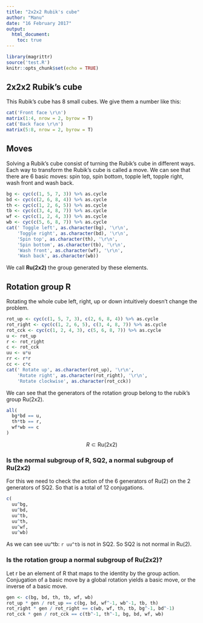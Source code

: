 ```yaml
---
title: "2x2x2 Rubik's cube"
author: "Manu"
date: "16 February 2017"
output: 
  html_document:
    toc: true
---
```


```r
library(magrittr)
source('test.R')
knitr::opts_chunk$set(echo = TRUE)
```

## 2x2x2 Rubik's cube
This Rubik's cube has 8 small cubes. We give them a number like this:


```r
cat('Front face \r\n')
matrix(1:4, nrow = 2, byrow = T)
cat('Back face \r\n')
matrix(5:8, nrow = 2, byrow = T)

```

## Moves

Solving a Rubik's cube consist of turning the Rubik's cube in different ways.
Each way to transform the Rubik's cube is called a move. We can see that there
are 6 basic moves: spin top, spin bottom, topple left, topple right, wash front and wash back.

```r
bg <- cyc(c(1, 5, 7, 3)) %>% as.cycle
bd <- cyc(c(2, 6, 8, 4)) %>% as.cycle
th <- cyc(c(1, 2, 6, 5)) %>% as.cycle
tb <- cyc(c(3, 4, 8, 7)) %>% as.cycle
wf <- cyc(c(1, 2, 4, 3)) %>% as.cycle
wb <- cyc(c(5, 6, 8, 7)) %>% as.cycle
cat(' Toggle left', as.character(bg), '\r\n',
    'Toggle right', as.character(bd), '\r\n',
    'Spin top', as.character(th), '\r\n',
    'Spin bottom', as.character(tb), '\r\n',
    'Wash front', as.character(wf), '\r\n',
    'Wash back', as.character(wb))

```

We call **Ru(2x2)** the group generated by these elements.

## Rotation group R

Rotating the whole cube left, right, up or down intuitively doesn't change
the problem. 

```r
rot_up <- cyc(c(1, 5, 7, 3), c(2, 6, 8, 4)) %>% as.cycle
rot_right <- cyc(c(1, 2, 6, 5), c(3, 4, 8, 7)) %>% as.cycle
rot_cck <- cyc(c(1, 2, 4, 3), c(5, 6, 8, 7)) %>% as.cycle
u <- rot_up
r <- rot_right
c <- rot_cck
uu <- u*u
rr <- r*r
cc <- c*c
cat(' Rotate up', as.character(rot_up), '\r\n',
    'Rotate right', as.character(rot_right), '\r\n',
    'Rotate clockwise', as.character(rot_cck))
```

We can see that the generators of the rotation group belong to the rubik's group Ru(2x2).

```r
all(
  bg*bd == u,
  th*tb == r,
  wf*wb == c
)
```

$$R \subset \mathrm{Ru(2x2)}$$

### Is the normal subgroup of R, SQ2, a normal subgroup of Ru(2x2)

For this we need to check the action of the 6 generators of Ru(2) on the 2 generators of SQ2. So that is a total of 12 conjugations.

```r
c(
  uu^bg,
  uu^bd,
  uu^tb,
  uu^th,
  uu^wf,
  uu^wb)

```

As we can see uu^tb: `r uu^tb` is not in SQ2. So SQ2 is not normal in Ru(2). 

### Is the rotation group a normal subgroup of Ru(2x2)?


Let r be an element of R that maps to the identity by the group action. 
Conjugation of a basic move by a global rotation yields a basic move, or the inverse of a basic move.

```r
gen <- c(bg, bd, th, tb, wf, wb)
rot_up * gen / rot_up == c(bg, bd, wf^-1, wb^-1, tb, th)
rot_right * gen / rot_right == c(wb, wf, th, tb, bg^-1, bd^-1)
rot_cck * gen / rot_cck == c(tb^-1, th^-1, bg, bd, wf, wb)
```

